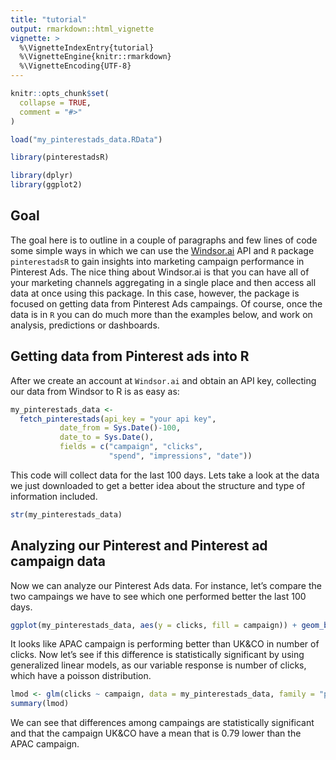 ```yaml
---
title: "tutorial"
output: rmarkdown::html_vignette
vignette: >
  %\VignetteIndexEntry{tutorial}
  %\VignetteEngine{knitr::rmarkdown}
  %\VignetteEncoding{UTF-8}
---
```


```r
knitr::opts_chunk$set(
  collapse = TRUE,
  comment = "#>"
)

load("my_pinterestads_data.RData")
```

```r
library(pinterestadsR)

library(dplyr)
library(ggplot2)
```


## Goal

The goal here is to outline in a couple of paragraphs and few lines of code some simple ways in which we can use the [Windsor.ai](https://windsor.ai/) API and `R` package `pinterestadsR` to gain insights into marketing campaign performance in Pinterest Ads. The nice thing about Windsor.ai is that you can have all of your marketing channels aggregating in a single place and then access all data at once using this package. In this case, however, the package is focused on getting data from Pinterest Ads campaings. Of course, once the data is in `R` you can do much more than the examples below, and work on analysis, predictions or dashboards.

## Getting data from Pinterest ads into R

After we create an account at  `Windsor.ai`  and obtain an API key, collecting our data from Windsor to R is as easy as:


```r

my_pinterestads_data <-
  fetch_pinterestads(api_key = "your api key",
           date_from = Sys.Date()-100,
           date_to = Sys.Date(),
           fields = c("campaign", "clicks",
                      "spend", "impressions", "date")) 
```

This code will collect data for the last 100 days. Lets take a look at the data we just downloaded to get a better idea about the structure and type of information included. 

```r
str(my_pinterestads_data)
```

## Analyzing our Pinterest  and Pinterest ad campaign data 

Now we can analyze our Pinterest Ads data. For instance, let's compare the two campaings we have to see which one performed better the last 100 days. 

```r
ggplot(my_pinterestads_data, aes(y = clicks, fill = campaign)) + geom_boxplot()
```

It looks like APAC campaign is performing better than  UK&CO in number of clicks. Now let's see if this difference is statistically significant by using generalized linear models, as our variable response is number of clicks, which have a poisson distribution.

```r
lmod <- glm(clicks ~ campaign, data = my_pinterestads_data, family = "poisson")
summary(lmod)
```

We can see that differences among campaings are statistically significant and that the campaign UK&CO have a mean that is 0.79 lower than the APAC campaign.
